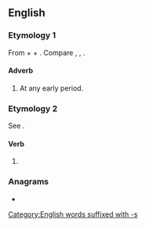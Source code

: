 ==English==

===Etymology 1===
From {{etyl|enm|en}} {{m|enm|be-|}} + {{m|enm|tide||time}} + {{m|enm|-s}}. Compare {{cog|stq|bietiede||from time to time; now and then}}, {{cog|de|beizeiten|t=early; betimes}}, {{cog|sv|bitti||early (in the day)}}.

====Adverb====
{{en-adv|-}}

# At any early period.

===Etymology 2===
See {{m|en|betide}}.

====Verb====
{{head|en|verb form}}

# {{en-third-person singular of|betide}}

===Anagrams===
* {{anagrams|en|a=bdeeist|bedsite|debites|side bet}}

[[Category:English words suffixed with -s]]